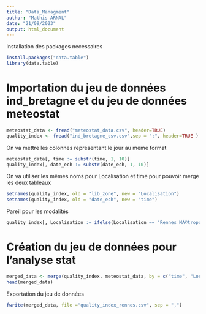 ```yaml
---
title: "Data_Managment"
author: "Mathis ARNAL"
date: "21/09/2023"
output: html_document
---
```


Installation des packages necessaires
```r
install.packages("data.table")
library(data.table)
```

# Importation du jeu de données ind_bretagne et du jeu de données meteostat 
```r
meteostat_data <- fread("meteostat_data.csv", header=TRUE)
quality_index <- fread("ind_bretagne_csv.csv",sep = ";", header=TRUE )
```

On va mettre les colonnes représentant le jour au même format
```r
meteostat_data[, time := substr(time, 1, 10)]
quality_index[, date_ech := substr(date_ech, 1, 10)]
```

On va utiliser les mêmes noms pour Localisation et time pour pouvoir merge les deux tableaux
```r
setnames(quality_index, old = "lib_zone", new = "Localisation")
setnames(quality_index, old = "date_ech", new = "time")

```

Pareil pour les modalités 
```r
quality_index[, Localisation := ifelse(Localisation == "Rennes MÃ©tropole", "Rennes", Localisation)]
```

# Création du jeu de données pour l'analyse stat

```r
merged_data <- merge(quality_index, meteostat_data, by = c("time", "Localisation"))
head(merged_data)
```
Exportation du jeu de données
```r
fwrite(merged_data, file ="quality_index_rennes.csv", sep = ",")
```


